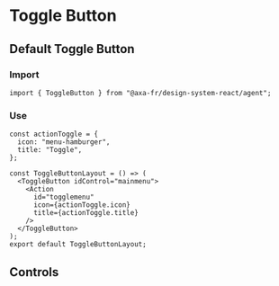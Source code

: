 
<Meta of={ToggleButtonStories} />

# Toggle Button

## Default Toggle Button

<Canvas of={ToggleButtonStories.Default} />

### Import

```tsx
import { ToggleButton } from "@axa-fr/design-system-react/agent";
```

### Use

```tsx
const actionToggle = {
  icon: "menu-hamburger",
  title: "Toggle",
};

const ToggleButtonLayout = () => (
  <ToggleButton idControl="mainmenu">
    <Action
      id="togglemenu"
      icon={actionToggle.icon}
      title={actionToggle.title}
    />
  </ToggleButton>
);
export default ToggleButtonLayout;
```

## Controls

<Controls story={ToggleButtonStories} />
